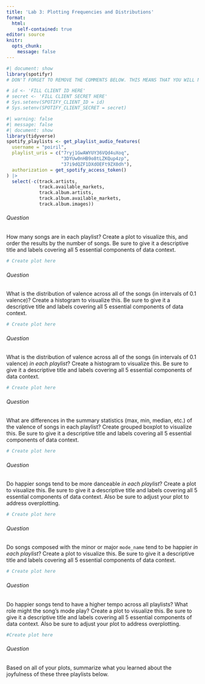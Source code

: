 ```yaml
---
title: 'Lab 3: Plotting Frequencies and Distributions'
format:
  html:
    self-contained: true
editor: source
knitr:
  opts_chunk:
    message: false
---
```


```r
#| document: show
library(spotifyr)
# DON'T FORGET TO REMOVE THE COMMENTS BELOW. THIS MEANS THAT YOU WILL NEED TO REMOVE THE '#' IN FRONT OF EACH OF THE FOLLOWING LINES.

# id <- 'FILL CLIENT ID HERE'
# secret <- 'FILL CLIENT SECRET HERE'
# Sys.setenv(SPOTIFY_CLIENT_ID = id)
# Sys.setenv(SPOTIFY_CLIENT_SECRET = secret)
```

```r
#| warning: false
#| message: false
#| document: show
library(tidyverse)
spotify_playlists <- get_playlist_audio_features(
  username = "poiril",
  playlist_uris = c("7ryj1GwAWYUY36VQd4uXoq",
                    "3DYUw0nHB9o8tLZKQup4zp",
                    "37i9dQZF1DXdOEFt9ZX0dh"),
  authorization = get_spotify_access_token()
) |>
  select(-c(track.artists, 
            track.available_markets, 
            track.album.artists, 
            track.album.available_markets, 
            track.album.images))
```

###### Question

::: question
How many songs are in each playlist? Create a plot to visualize this, and order the results by the number of songs. Be sure to give it a descriptive title and labels covering all 5 essential components of data context.
:::


```r
# Create plot here
```

###### Question

::: question
What is the distribution of valence across all of the songs (in intervals of 0.1 valence)? Create a histogram to visualize this. Be sure to give it a descriptive title and labels covering all 5 essential components of data context.
:::


```r
# Create plot here
```

###### Question

::: question
What is the distribution of valence across all of the songs (in intervals of 0.1 valence) *in each playlist*? Create a histogram to visualize this. Be sure to give it a descriptive title and labels covering all 5 essential components of data context.
:::


```r
# Create plot here
```

###### Question

::: question
What are differences in the summary statistics (max, min, median, etc.) of the valence of songs in each playlist? Create grouped boxplot to visualize this. Be sure to give it a descriptive title and labels covering all 5 essential components of data context.
:::


```r
# Create plot here
```

###### Question

::: question
Do happier songs tend to be more danceable *in each playlist*? Create a plot to visualize this. Be sure to give it a descriptive title and labels covering all 5 essential components of data context. Also be sure to adjust your plot to address overplotting.
:::


```r
# Create plot here
```

###### Question

::: question
Do songs composed with the minor or major `mode_name` tend to be happier *in each playlist*? Create a plot to visualize this. Be sure to give it a descriptive title and labels covering all 5 essential components of data context.
:::


```r
# Create plot here
```

###### Question

::: question
Do happier songs tend to have a higher tempo across all playlists? What role might the song's mode play? Create a plot to visualize this. Be sure to give it a descriptive title and labels covering all 5 essential components of data context. Also be sure to adjust your plot to address overplotting.
:::


```r
#Create plot here
```

###### Question

::: question
Based on all of your plots, summarize what you learned about the joyfulness of these three playlists below.
:::


